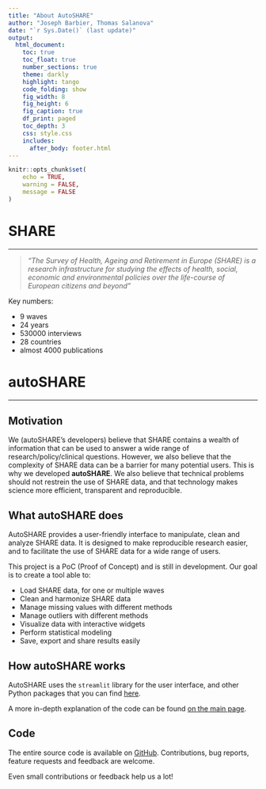 ```yaml
---
title: "About AutoSHARE"
author: "Joseph Barbier, Thomas Salanova"
date: "`r Sys.Date()` (last update)"
output:
  html_document:
    toc: true
    toc_float: true
    number_sections: true
    theme: darkly
    highlight: tango
    code_folding: show
    fig_width: 8
    fig_height: 6
    fig_caption: true
    df_print: paged
    toc_depth: 3
    css: style.css
    includes:
      after_body: footer.html
---
```


```r
knitr::opts_chunk$set(
    echo = TRUE,
    warning = FALSE,
    message = FALSE
)
```

# SHARE
***

> *"The Survey of Health, Ageing and Retirement in Europe (SHARE) is a research infrastructure for studying the effects of health, social, economic and environmental policies over the life-course of European citizens and beyond"*

Key numbers:

- 9 waves
- 24 years
- 530000 interviews
- 28 countries
- almost 4000 publications

# autoSHARE
***

## Motivation

We (autoSHARE's developers) believe that SHARE contains a wealth of information that can be used to answer a wide range of research/policy/clinical questions. However, we also believe that the complexity of SHARE data can be a barrier for many potential users. This is why we developed **autoSHARE**. We also believe that technical problems should not restrein the use of SHARE data, and that technology makes science more efficient, transparent and reproducible.

## What autoSHARE does

AutoSHARE provides a user-friendly interface to manipulate, clean and analyze SHARE data. It is designed to make reproducible research easier, and to facilitate the use of SHARE data for a wide range of users.

This project is a PoC (Proof of Concept) and is still in development. Our goal is to create a tool able to:

- Load SHARE data, for one or multiple waves
- Clean and harmonize SHARE data
- Manage missing values with different methods
- Manage outliers with different methods
- Visualize data with interactive widgets
- Perform statistical modeling
- Save, export and share results easily

## How autoSHARE works

AutoSHARE uses the `streamlit` library for the user interface, and other Python packages that you can find [here](https://github.com/JosephBARBIERDARNAL/autoSHARE/blob/main/requirements.txt).

A more in-depth explanation of the code can be found [on the main page](index.html).

## Code

The entire source code is available on [GitHub](https://github.com/JosephBARBIERDARNAL/autoSHARE). Contributions, bug reports, feature requests and feedback are welcome.

Even small contributions or feedback help us a lot!
